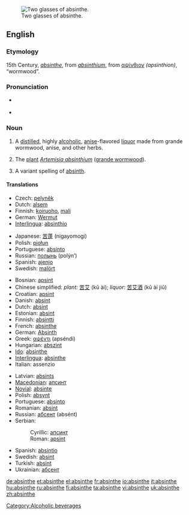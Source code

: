 {{wikipedia}}
[[Image:Two-absinthe-glasses.jpg|thumb|right|Two glasses of absinthe.]]
==English==

===Etymology===
15th Century, {{F.}} ''[[absinthe#French|absinthe]]'', from {{L.}} ''[[absinthium]]'', from {{Gk.}} [[αψίνθιον]] ''(apsinthion)'', “wormwood”.

===Pronunciation===
* {{a|UK}} {{IPA|/ˈæb.sɪnθ/}} {{SAMPA|/"{b.sInT/}}
* {{audio|en-us-absinthe.ogg|Audio (US)}}

===Noun===
{{en-noun}}

# A [[distill]]ed, highly [[alcoholic]], [[anise]]-flavored [[liquor]] made from grande wormwood, anise, and other herbs.
# {{archaic}} The [[plant]] ''[[absinthium|Artemisia absinthium]]'' ([[wormwood|grande wormwood]]).
# A variant spelling of [[absinth]].

====Translations====
{{trans-top|''Artemisia absinthium''}}
* Czech: [[pelyněk]] {{m}}
* Dutch: [[alsem]] {{m}}
* Finnish: [[koiruoho]], [[mali]]
* German: [[Wermut]] {{m}}
* [[Interlingua]]: [[absinthio]]
{{trans-mid}}
* Japanese: [[苦蓬]] (nigayomogi)
* Polish: [[piołun]] {{m}}
* Portuguese: [[absinto]] {{m}}
* Russian: [[полынь]] (polýn’) {{f}}
* Spanish: [[ajenjo]] {{m}}
* Swedish: [[malört]] {{c}}
{{trans-bottom}}

{{trans-top|A highly alcoholic liquor}}
* Bosnian: [[apsint]] {{m}}
* Chinese simplified: ''plant:'' [[苦艾]] (kǔ ài); ''liquor:'' [[苦艾酒]] (kǔ ài jiǔ)
* Croatian: [[apsint]] {{m}}
* Danish: [[absint]]
* Dutch: [[absint]]
* Estonian: [[absint]]
* Finnish: [[absintti]]
* French: [[#French|absinthe]] {{m}}
* German: [[Absinth]] {{m}}
* Greek: [[αψέντι]] (apséndi)
* Hungarian: [[abszint]]
* [[Ido]]: [[#Ido|absinthe]]
* [[Interlingua]]: [[#Interlingua|absinthe]]
* Italian: assenzio
{{trans-mid}}
* Latvian: [[absints]]
* [[Macedonian]]: [[апсинт]] {{m}}
* [[Novial]]: [[absinte]]
* Polish: [[absynt]] {{m}}
* Portuguese: [[absinto]] {{m}}
* Romanian: [[absint]]
* Russian: [[абсент]] (absént) {{m}}
* Serbian:
*: Cyrillic: [[апсинт]] {{m}}
*: Roman: [[apsint]] {{m}}
* Spanish: [[absintio]] {{m}}
* Swedish: [[absint]]
* Turkish: [[absint]]
* Ukrainian: [[абсент]] {{m}}
{{trans-bottom}}

[[Category:Alcoholic beverages]]

[[de:absinthe]]
[[et:absinthe]]
[[el:absinthe]]
[[fr:absinthe]]
[[io:absinthe]]
[[it:absinthe]]
[[hu:absinthe]]
[[ru:absinthe]]
[[fi:absinthe]]
[[ta:absinthe]]
[[vi:absinthe]]
[[uk:absinthe]]
[[zh:absinthe]]
